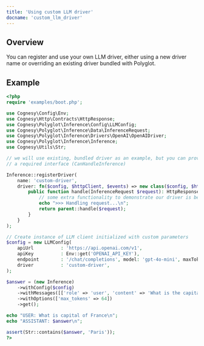 ```yaml
---
title: 'Using custom LLM driver'
docname: 'custom_llm_driver'
---
```


## Overview

You can register and use your own LLM driver, either using a new driver name
or overriding an existing driver bundled with Polyglot.

## Example

```php
<?php
require 'examples/boot.php';

use Cognesy\Config\Env;
use Cognesy\Http\Contracts\HttpResponse;
use Cognesy\Polyglot\Inference\Config\LLMConfig;
use Cognesy\Polyglot\Inference\Data\InferenceRequest;
use Cognesy\Polyglot\Inference\Drivers\OpenAI\OpenAIDriver;
use Cognesy\Polyglot\Inference\Inference;
use Cognesy\Utils\Str;

// we will use existing, bundled driver as an example, but you can provide any class that implements
// a required interface (CanHandleInference)

Inference::registerDriver(
    name: 'custom-driver',
    driver: fn($config, $httpClient, $events) => new class($config, $httpClient, $events) extends OpenAIDriver {
        public function handle(InferenceRequest $request): HttpResponse {
            // some extra functionality to demonstrate our driver is being used
            echo ">>> Handling request...\n";
            return parent::handle($request);
        }
    }
);

// Create instance of LLM client initialized with custom parameters
$config = new LLMConfig(
    apiUrl          : 'https://api.openai.com/v1',
    apiKey          : Env::get('OPENAI_API_KEY'),
    endpoint        : '/chat/completions', model: 'gpt-4o-mini', maxTokens: 128,
    driver          : 'custom-driver',
);

$answer = (new Inference)
    ->withConfig($config)
    ->withMessages([['role' => 'user', 'content' => 'What is the capital of France']])
    ->withOptions(['max_tokens' => 64])
    ->get();

echo "USER: What is capital of France\n";
echo "ASSISTANT: $answer\n";

assert(Str::contains($answer, 'Paris'));
?>
```
